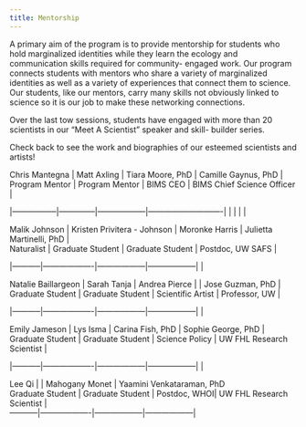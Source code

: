 ```yaml
---
title: Mentorship
---
```


A primary aim of the program is to provide mentorship for students who hold marginalized identities while they learn the ecology and communication skills required for community- engaged work. Our program connects students with mentors who share a variety of marginalized identities as well as a variety of experiences that connect them to science. Our students, like our mentors, carry many skills not obviously linked to science so it is our job to make these networking connections.

Over the last tow sessions, students have engaged with more than 20 scientists in our "Meet A Scientist" speaker and skill- builder series.

Check back to see the work and biographies of our esteemed scientists and artists!

| Chris Mantegna | Matt Axling | Tiara Moore, PhD | Camille Gaynus, PhD |
| Program Mentor | Program Mentor | BIMS CEO | BIMS Chief Science Officer |

|-----------------|--------------|------------------|----------------------------|
|  |  |  |

| Malik Johnson \| Kristen Privitera - Johnson \| Moronke Harris \| Julietta Martinelli, PhD \|
| Naturalist \| Graduate Student \| Graduate Student \| Postdoc, UW SAFS \|

\|-----------\|-------------------\|------------------\|------------------\| \|

| Natalie Baillargeon \| Sarah Tanja \| Andrea Pierce \| \| Jose Guzman, PhD \|
| Graduate Student \| Graduate Student \| Scientific Artist \| Professor, UW \|

\|-----------\|-------------------\|------------------\|------------------\| \|

| Emily Jameson \| Lys Isma \| Carina Fish, PhD \| Sophie George, PhD \|
| Graduate Student \| Graduate Student \| Science Policy \| UW FHL Research Scientist \|

\|-----------\|-------------------\|------------------\|------------------\| \|

| Lee Qi \| \| Mahogany Monet \| Yaamini Venkataraman, PhD
| Graduate Student \| Graduate Student \| Postdoc, WHOI\| UW FHL Research Scientist \|
| -----------\|-------------------\|------------------\|------------------\|
| 
